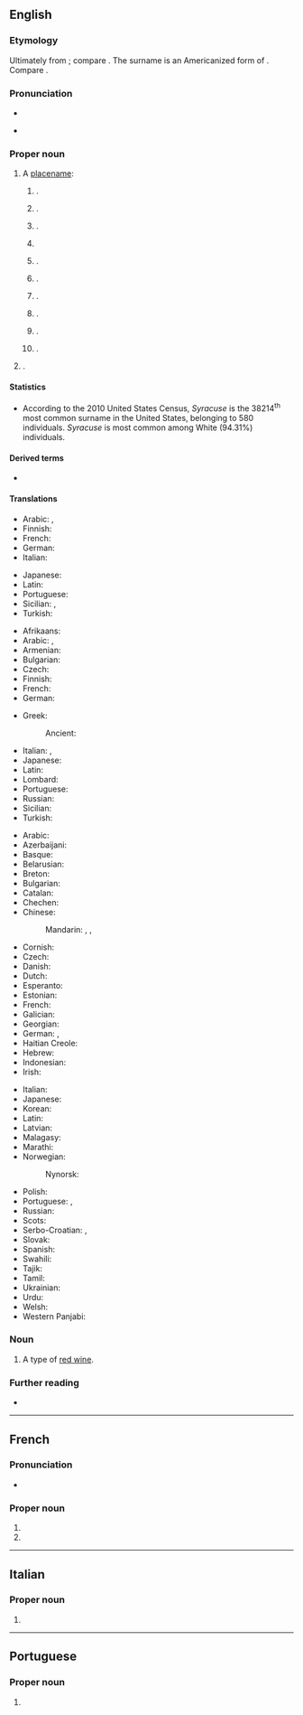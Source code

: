 ==English==
{{wikipedia}}

===Etymology===
Ultimately from {{der|en|grc|Συρᾱ́κουσαι}}; compare {{cog|la|Syrācūsae}}. The surname is an Americanized form of {{der|en|it|Siracusa}}. Compare {{cog|scn|Saragusa}}.

===Pronunciation===
* {{IPA|en|/ˈsɪɹəkjuːz/}}
* {{sense|city in New York, local pronunciation}} {{IPA|en|/ˈsɛɹəkjus/}}

===Proper noun===
{{en-proper noun|~|Syracuses}}

# A [[placename]]:
## {{place|en|province|r/Sicily|c/Italy}}.
## {{place|en|city|c/Italy|;|the capital city of the province}}.
## {{place|en|city/county seat|co/Onondaga County|s/New York}}.
## {{w|Syracuse University}} {{gl|in New York}}
## {{place|en|city/county seat|co/Hamilton County|s/Kansas}}.
## {{place|en|city|s/Utah}}.
## {{place|en|city|s/Missouri}}.
## {{place|en|city|s/Nebraska}}.
## {{place|en|town|s/Indiana}}.
## {{place|en|village|s/Ohio}}.
# {{surname|en|[[habitational]]|from=Italian}}.

====Statistics====
* According to the 2010 United States Census, ''Syracuse'' is the 38214<sup>th</sup> most common surname in the United States, belonging to 580 individuals. ''Syracuse'' is most common among White (94.31%) individuals.

====Derived terms====
* {{l|en|Syracusan}}

====Translations====
{{trans-top|province in Sicily}}
* Arabic: {{t|ar|سِرْقُوسَة|f}}, {{t|ar|سيراقوسة|f}}
* Finnish: {{t+|fi|Syrakusa}}
* French: {{t+|fr|Syracuse|f}}
* German: {{t+|de|Syrakus}}
* Italian: {{t+|it|Siracusa|f}}
{{trans-mid}}
* Japanese: {{t|ja|シラクサ|tr=shirakusa}}
* Latin: {{t|la|Syrācūsae|f-p}}
* Portuguese: {{t|pt|Siracusa|f}}
* Sicilian: {{t|scn|Sarausa|f}}, {{t|scn|Seragusa|f}}
* Turkish: {{t|tr|Siraküza}}
{{trans-bottom}}

{{trans-top|city and port in the province of Syracuse, Sicily}}
* Afrikaans: {{t|af|Sirakuse|n}}
* Arabic: {{t|ar|سِرْقُوسَة|f}}, {{t|ar|سيراقوسة|f}}
* Armenian: {{t|hy|Սիրակուզա}}
* Bulgarian: {{t|bg|Сиракуза}}
* Czech: {{t|cs|Syrakusy|p}}
* Finnish: {{t+|fi|Syrakusa}}
* French: {{t+|fr|Syracuse|f}}
* German: {{t+|de|Syrakus|n}}
{{trans-mid}}
* Greek: {{t+|el|Συρακούσες}}
*: Ancient: {{t|grc|Συρᾱ́κουσαι|f-p}}
* Italian: {{t+|it|Siracusa|f}}, {{t|scn|Seragusa|f}}
* Japanese: {{t|ja|シラクサ|tr=shirakusa}}
* Latin: {{t|la|Syrācūsae|f-p}}
* Lombard: {{t|lmo|Siracüsa|f}}
* Portuguese: {{t|pt|Siracusa|f}}
* Russian: {{t+|ru|Сираку́зы|p}}
* Sicilian: {{t|scn|Sarausa|f}}
* Turkish: {{t|tr|Siraküza}}
{{trans-bottom}}

{{trans-top|city in New York state}}
* Arabic: {{t|ar|سيراكيوز}}
* Azerbaijani: {{t|az|Sirakuz}}
* Basque: {{t|eu|Syracuse}}
* Belarusian: {{t|be|Сірак'юс|sc=Cyrl}}
* Breton: {{t|br|Syracuse}}
* Bulgarian: {{t|bg|Сиракюз|sc=Cyrl}}
* Catalan: {{t+|ca|Siracusa}}
* Chechen: {{t|ce|Сиракьюс|sc=Cyrl}}
* Chinese:
*: Mandarin: {{t+|cmn|雪城|tr=Xuěchéng}}, {{t|cmn|錫拉丘茲}}, {{t|cmn|锡拉丘兹|tr=Xīlāqiūzī}}
* Cornish: {{t|kw|Syracuse}}
* Czech: {{t|cs|Syrakusy}}
* Danish: {{t|da|Syracuse}}
* Dutch: {{t|nl|Syracuse}}
* Esperanto: {{t|eo|Sirakuso}}
* Estonian: {{t|et|Sürakuusa}}
* French: {{t+|fr|Syracuse}}
* Galician: {{t|gl|Syracuse}}
* Georgian: {{t|ka|სირაკიუსი|sc=Geor}}
* German: {{t|de|Syracuse}}, {{t+|de|Syrakus}}
* Haitian Creole: {{t|ht|Syracuse}}
* Hebrew: {{t|he|סירקיוז}}
* Indonesian: {{t|id|Syracuse}}
* Irish: {{t|ga|Syracuse}}
{{trans-mid}}
* Italian: {{t+|it|Siracusa}}
* Japanese: {{t|ja|シラキュース|tr=Shirakyūsu}}
* Korean: {{t|ko|시러큐스|sc=Kore}}
* Latin: {{t|la|Syracusae}}
* Latvian: {{t|lv|Sirakjūsa}}
* Malagasy: {{t|mg|Syracuse}}
* Marathi: {{t|mr|सिरॅक्युज|sc=Deva}}
* Norwegian: {{t|no|Syracuse}}
*: Nynorsk: {{t|nn|Syracuse}}
* Polish: {{t+|pl|Syrakuzy}}
* Portuguese: {{t|pt|Siracusa|f}}, {{t|pt|Syracuse|f}}
* Russian: {{t+|ru|Сиракьюс}}
* Scots: {{t|sco|Syracuse}}
* Serbo-Croatian: {{t|sh|Syracuse}}, {{t|sh|Сиракјус}}
* Slovak: {{t|sk|Syrakúzy}}
* Spanish: {{t|es|Siracusa}}
* Swahili: {{t|sw|Syracuse}}
* Tajik: {{t|tg|Сиракуз}}
* Tamil: {{t|ta|சிராகூசு|sc=Taml}}
* Ukrainian: {{t|uk|Сірак'юс|sc=Cyrl}}
* Urdu: {{t|ur|سیراکیوز|sc=ur-Arab}}
* Welsh: {{t|cy|Syracuse}}
* Western Panjabi: {{t|pnb|سائراکیوز}}
{{trans-bottom}}

===Noun===
{{en-noun|-}}

# A type of [[red wine]].

===Further reading===
* {{R:en:DAFN}}

----

==French==

===Pronunciation===
* {{fr-IPA}}

===Proper noun===
{{fr-proper noun|f}}

# {{place|fr|province|r/Sicily|c/Italy|t1=Syracuse}}
# {{place|fr|capital city|p:pref/Syracuse|r/Sicily|c/Italy|t1=Syracuse}}

{{C|fr|Exonyms}}

----

==Italian==

===Proper noun===
{{head|it|proper noun}}

# {{place|it|city|s/New York|c/USA|t=Syracuse}}

----

==Portuguese==

===Proper noun===
{{pt-proper noun|f}}

# {{place|pt|city|s/New York|c/United States|t1=Syracuse}}
#: {{syn|pt|Siracusa}}